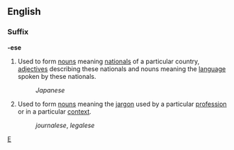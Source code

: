 ==English==
===Suffix===
'''-ese'''

#Used to form [[noun]]s meaning [[national]]s of a particular country, [[adjective]]s describing these nationals and nouns meaning the [[language]] spoken by these nationals.
#:''Japanese''
#Used to form [[noun]]s meaning the [[jargon]] used by a particular [[profession]] or in a particular [[context]].
#:''journalese'', ''legalese''

[[Category;English suffixes|E]]